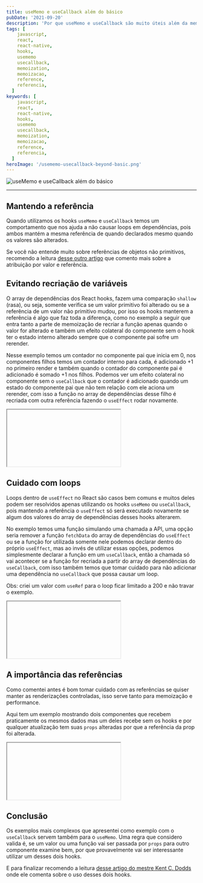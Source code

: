 ```yaml
---
title: useMemo e useCallback além do básico
pubDate: '2021-09-20'
description: 'Por que useMemo e useCallback são muito úteis além da memoização.'
tags: [
    javascript,
    react,
    react-native,
    hooks,
    usememo
    usecallback,
    memoization,
    memoizacao,
    reference,
    referencia,
  ]
keywords: [
    javascript,
    react,
    react-native,
    hooks,
    usememo
    usecallback,
    memoization,
    memoizacao,
    reference,
    referencia,
  ]
heroImage: '/usememo-usecallback-beyond-basic.png'
---
```


![useMemo e useCallback além do básico](/usememo-usecallback-beyond-basic.png)

---

## Mantendo a referência

Quando utilizamos os hooks `useMemo` e `useCallback` temos um comportamento que nos
ajuda a não causar loops em dependências, pois ambos mantém a mesma referência de
quando declarados mesmo quando os valores são alterados.

Se você não entende muito sobre referências de objetos não primitivos, recomendo
a leitura [desse outro artigo](/assignment-value-and-reference/) que comento mais sobre a atribuição por valor e
referência.

## Evitando recriação de variáveis

O array de dependências dos React hooks, fazem uma comparação `shallow` (rasa),
ou seja, somente verifica se um valor primitivo foi alterado ou se a referência
de um valor não primitivo mudou, por isso os hooks manterem a referência é algo
que faz toda a diferença, como no exemplo a seguir que entra tanto a parte de
memoização de recriar a função apenas quando o valor for alterado e também um
efeito colateral do componente sem o hook ter o estado interno alterado sempre
que o componente pai sofre um rerender.

Nesse exemplo temos um contador no componente pai que inicia em 0, nos componentes
filhos temos um contador interno para cada, é adicionado +1 no primeiro render e
também quando o contador do componente pai é adicionado é somado +1 nos filhos.
Podemos ver um efeito colateral no componente sem o `useCallback` que o contador
é adicionado quando um estado do componente pai que não tem relação com ele aciona
um rerender, com isso a função no array de dependências desse filho é recriada com
outra referência fazendo o `useEffect` rodar novamente.

<iframe
  loading="lazy"
  class="lazyload"
  data-src="https://codesandbox.io/embed/usecallback-children-handler-g6f6f?expanddevtools=1&fontsize=14&hidenavigation=1&theme=dark"
  title="usecallback-children-handler"
  allow="accelerometer; ambient-light-sensor; camera; encrypted-media; geolocation; gyroscope; hid; microphone; midi; payment; usb; vr; xr-spatial-tracking"
  sandbox="allow-forms allow-modals allow-popups allow-presentation allow-same-origin allow-scripts"
></iframe>

## Cuidado com loops

Loops dentro de `useEffect` no React são casos bem comuns e muitos deles podem ser
resolvidos apenas utilizando os hooks `useMemo` ou `useCallback`, pois mantendo
a referência o `useEffect` só será executado novamente se algum dos valores do
array de dependências desses hooks alterarem.

No exemplo temos uma função simulando uma chamada a API, uma opção seria remover
a função `fetchData` do array de dependências do `useEffect` ou se a função for
utilizada somente nele podemos declarar dentro do próprio `useEffect`, mas ao invés
de utilizar essas opções, podemos simplesmente declarar a função em um `useCallback`,
então a chamada só vai acontecer se a função for recriada a partir do array de
dependências do `useCallback`, com isso também temos que tomar cuidado para não
adicionar uma dependência no `useCallback` que possa causar um loop.

Obs: criei um valor com `useRef` para o loop ficar limitado a 200 e não travar
o exemplo.

<iframe
  loading="lazy"
  class="lazyload"
  data-src="https://codesandbox.io/embed/objective-noyce-d1eb5?expanddevtools=1&fontsize=14&hidenavigation=1&theme=dark"
  title="useeffect-loop"
  allow="accelerometer; ambient-light-sensor; camera; encrypted-media; geolocation; gyroscope; hid; microphone; midi; payment; usb; vr; xr-spatial-tracking"
  sandbox="allow-forms allow-modals allow-popups allow-presentation allow-same-origin allow-scripts"
></iframe>

## A importância das referências

Como comentei antes é bom tomar cuidado com as referências se quiser manter as
renderizações controladas, isso serve tanto para memoização e performance.

Aqui tem um exemplo mostrando dois componentes que recebem praticamente os mesmos
dados mas um deles recebe sem os hooks e por qualquer atualização tem suas `props`
alteradas por que a referência da prop foi alterada.

<iframe
  loading="lazy"
  class="lazyload"
  data-src="https://codesandbox.io/embed/primitive-vs-hooks-cchcp?expanddevtools=1&fontsize=14&hidenavigation=1&theme=dark"
  title="primitive-vs-hooks"
  allow="accelerometer; ambient-light-sensor; camera; encrypted-media; geolocation; gyroscope; hid; microphone; midi; payment; usb; vr; xr-spatial-tracking"
  sandbox="allow-forms allow-modals allow-popups allow-presentation allow-same-origin allow-scripts"
></iframe>

## Conclusão

Os exemplos mais complexos que apresentei como exemplo com o `useCallback` servem também
para o `useMemo`. Uma regra que considero valida é, se um valor ou uma função vai
ser passada por `props` para outro componente examine bem, por que provavelmente
vai ser interessante utilizar um desses dois hooks.

E para finalizar recomendo a leitura [desse artigo do mestre
Kent C. Dodds](https://kentcdodds.com/blog/usememo-and-usecallback)
onde ele comenta sobre o uso desses dois hooks.

